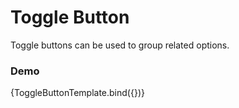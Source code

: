 <!-- ToggleButton.mdx -->

<Meta
  title="Components/Toggle/ToggleButton"
  component={ToggleButton}
/>


# Toggle Button
Toggle buttons can be used to group related options.

<Canvas>
  <Story id='components-toggle-togglebutton--default' />
  <Story id='components-toggle-togglebutton--with-icon' />
  <Story id='components-toggle-togglebutton--icon' />
  <Story id='components-toggle-togglebutton--disabled' />
</Canvas>


### Demo
<Canvas>
  <Story
    name="Demo"
    args={{
      children: 'Caption',
      className: 'custom-toggle-button',
      dataTestId: 'test-toggle-button-id',
      disabled: false,
      id: 'id-toogle-button-demo',
      name: 'toogle-button-demo',
      value: 1,
    }}>
    {ToggleButtonTemplate.bind({})}
  </Story>
</Canvas>

<ArgsTable story="Demo" />
